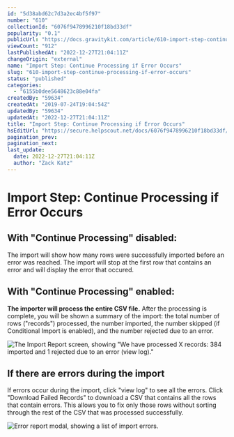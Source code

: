 ```yaml
---
id: "5d38abd62c7d3a2ec4bf5f97"
number: "610"
collectionId: "6076f9478996210f18bd33df"
popularity: "0.1"
publicUrl: "https://docs.gravitykit.com/article/610-import-step-continue-processing-if-error-occurs"
viewCount: "912"
lastPublishedAt: "2022-12-27T21:04:11Z"
changeOrigin: "external"
name: "Import Step: Continue Processing if Error Occurs"
slug: "610-import-step-continue-processing-if-error-occurs"
status: "published"
categories: 
  - "6155b0dee5648623c88e04fa"
createdBy: "59634"
createdAt: "2019-07-24T19:04:54Z"
updatedBy: "59634"
updatedAt: "2022-12-27T21:04:11Z"
title: "Import Step: Continue Processing if Error Occurs"
hsEditUrl: "https://secure.helpscout.net/docs/6076f9478996210f18bd33df/article/5d38abd62c7d3a2ec4bf5f97"
pagination_prev: 
pagination_next: 
last_update:
  date: 2022-12-27T21:04:11Z
  author: "Zack Katz"
---
```


# Import Step: Continue Processing if Error Occurs

## With "Continue Processing" disabled:

The import will show how many rows were successfully imported before an error was reached. The import will stop at the first row that contains an error and will display the error that occured.

## With "Continue Processing" enabled:

**The importer will process the entire CSV file.** After the processing is complete, you will be shown a summary of the import: the total number of rows ("records") processed, the number imported, the number skipped (if Conditional Import is enabled), and the number rejected due to an error.

![The Import Report screen, showing "We have processed X records: 384 imported and 1 rejected due to an error (view log)."](https://i.gravitykit.com/mKWAa4+)

## If there are errors during the import

If errors occur during the import, click "view log" to see all the errors. Click "Download Failed Records" to download a CSV that contains all the rows that contain errors. This allows you to fix only those rows without sorting through the rest of the CSV that was processed successfully.

![Error report modal, showing a list of import errors.](https://i.gravitykit.com/utETN4+)